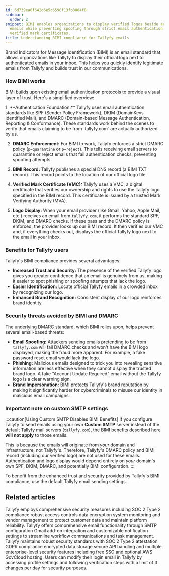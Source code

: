 ```yaml
---
id: 6d739ea8f642d6e5c6598f13fb3804f8
sidebar:
  order: 2
snippet: BIMI enables organizations to display verified logos beside authenticated
  emails while preventing spoofing through strict email authentication protocols and
  verified mark certificates.
title: Understanding BIMI compliance for Tallyfy emails
---
```



Brand Indicators for Message Identification (BIMI) is an email standard that allows organizations like Tallyfy to display their official logo next to authenticated emails in your inbox. This helps you quickly identify legitimate emails from Tallyfy and builds trust in our communications.

### How BIMI works

BIMI builds upon existing email authentication protocols to provide a visual layer of trust. Here's a simplified overview:

<Steps>
1.  **Authentication Foundation:**
    Tallyfy uses email authentication standards like SPF (Sender Policy Framework), DKIM (DomainKeys Identified Mail), and DMARC (Domain-based Message Authentication, Reporting & Conformance). These standards work behind the scenes to verify that emails claiming to be from `tallyfy.com` are actually authorized by us.

2.  **DMARC Enforcement:**
    For BIMI to work, Tallyfy enforces a strict DMARC policy (`p=quarantine` or `p=reject`). This tells receiving email servers to quarantine or reject emails that fail authentication checks, preventing spoofing attempts.

3.  **BIMI Record:**
    Tallyfy publishes a special DNS record (a BIMI TXT record). This record points to the location of our official logo file.

4.  **Verified Mark Certificate (VMC):**
    Tallyfy uses a VMC, a digital certificate that verifies our ownership and rights to use the Tallyfy logo specified in the BIMI record. This certificate is issued by a trusted Mark Verifying Authority (MVA).

5.  **Logo Display:**
    When your email provider (like Gmail, Yahoo, Apple Mail, etc.) receives an email from `tallyfy.com`, it performs the standard SPF, DKIM, and DMARC checks. If these pass and the DMARC policy is enforced, the provider looks up our BIMI record. It then verifies our VMC and, if everything checks out, displays the official Tallyfy logo next to the email in your inbox.
</Steps>

### Benefits for Tallyfy users

Tallyfy's BIMI compliance provides several advantages:

*   **Increased Trust and Security:** The presence of the verified Tallyfy logo gives you greater confidence that an email is genuinely from us, making it easier to spot phishing or spoofing attempts that lack the logo.
*   **Easier Identification:** Locate official Tallyfy emails in a crowded inbox by recognizing our logo.
*   **Enhanced Brand Recognition:** Consistent display of our logo reinforces brand identity.

### Security threats avoided by BIMI and DMARC

The underlying DMARC standard, which BIMI relies upon, helps prevent several email-based threats:

*   **Email Spoofing:** Attackers sending emails pretending to be from `tallyfy.com` will fail DMARC checks and won't have the BIMI logo displayed, making the fraud more apparent. For example, a fake password reset email would lack the logo.
*   **Phishing:** Malicious emails designed to trick you into revealing sensitive information are less effective when they cannot display the trusted brand logo. A fake "Account Update Required" email without the Tallyfy logo is a clear warning sign.
*   **Brand Impersonation:** BIMI protects Tallyfy's brand reputation by making it significantly harder for cybercriminals to misuse our identity in malicious email campaigns.

### Important note on custom SMTP settings

:::caution[Using Custom SMTP Disables BIMI Benefits]
If you configure Tallyfy to send emails using your own **Custom SMTP** server instead of the default Tallyfy mail servers (`tallyfy.com`), the BIMI benefits described here **will not apply** to those emails.

This is because the emails will originate from *your* domain and infrastructure, not Tallyfy's. Therefore, Tallyfy's DMARC policy and BIMI record (including our verified logo) are not used for these emails. Authentication and logo display would depend entirely on *your* domain's own SPF, DKIM, DMARC, and potentially BIMI configuration.
:::

To benefit from the enhanced trust and security provided by Tallyfy's BIMI compliance, use the default Tallyfy email sending settings.


## Related articles
<CardGrid>
<LinkTitleCard header="<b>Pro > Compliance</b>" href="/products/pro/compliance/" > Tallyfy employs comprehensive security measures including SOC 2 Type 2 compliance robust access controls data encryption system monitoring and vendor management to protect customer data and maintain platform reliability. </LinkTitleCard>
<LinkTitleCard header="<b>Integrations > Email and SMTP</b>" href="/products/pro/integrations/email/" > Tallyfy offers comprehensive email functionality through SMTP configuration Gmail add-on integration and customizable notification settings to streamline workflow communications and task management. </LinkTitleCard>
<LinkTitleCard header="<b>Miscellaneous > Terms & legals</b>" href="/products/pro/miscellaneous/terms-legals/" > Tallyfy maintains robust security standards with SOC 2 Type 2 attestation GDPR compliance encrypted data storage secure API handling and multiple enterprise-level security features including free SSO and optional AWS GovCloud hosting. </LinkTitleCard>
<LinkTitleCard header="<b>Personal Settings > Change my email address</b>" href="/products/pro/settings/personal-settings/how-can-i-change-my-email-address-in-tallyfy/" > Users can modify their login email in Tallyfy by accessing profile settings and following verification steps with a limit of 3 changes per day for security purposes. </LinkTitleCard>
</CardGrid>